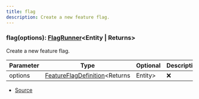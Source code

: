 ```yaml
---
title: flag
description: Create a new feature flag.
---
```



### flag(options): [FlagRunner](/docs/api-reference/types/FlagRunner)\<Entity | Returns>

Create a new feature flag.



| Parameter | Type | Optional | Description |
| ----------- | ----------- | ----------- | ----------- |
| options | [FeatureFlagDefinition](/docs/api-reference/types/FeatureFlagDefinition)\<Returns | Entity> | ❌ | The options for the feature flag. |


- [Source](https://github.com/underctrl-io/commandkit/blob/98b939d6fdf8beaae597b4dc0351a139da52ee8d/packages/commandkit/src/flags/feature-flags.ts#L396)